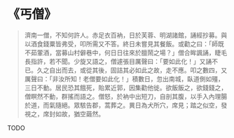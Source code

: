 # 《丐僧》

> 濟南一僧，不知何許人。赤足衣百衲，日於芙蓉、明湖諸館，誦經抄募。與以酒食錢粟皆弗受，叩所需又不答。終日未嘗見其餐飯。或勸之曰：「師既不茹葷酒，當募山村僻巷中，何日日往來於膻鬧之場？」僧合眸諷誦，睫毛長指許，若不聞。少旋又語之，僧遽張目厲聲曰：「要如此化！」又誦不已。久之自出而去，或從其後，固詰其必如此之故，走不應。叩之數四，又厲聲曰：「非汝所知！老僧要如此化！」積數日，忽出南城，臥道側如殭，三日不動。居民恐其餓死，貽累近郭，因集勸他徙。欲飯飯之，欲錢錢之，僧瞑然不動，群搖而語之。僧怒，於衲中出短刀，自剖其腹，以手入內理腸於道，而氣隨絕。眾駭告郡，蒿葬之。異日為犬所穴，席見；踏之似空，發視之，席封如故，猶空繭然。

TODO
